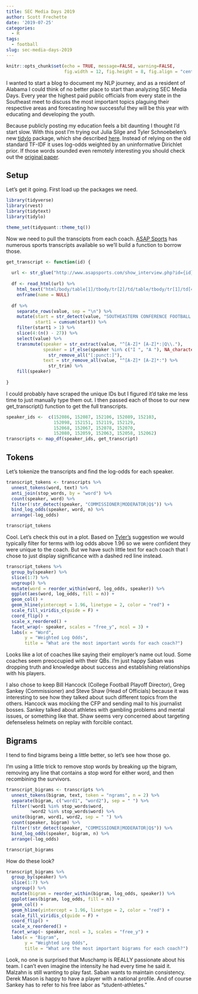 ```yaml
---
title: SEC Media Days 2019
author: Scott Frechette
date: '2019-07-25'
categories:
  - R
tags:
  - football
slug: sec-media-days-2019
---
```


```r
knitr::opts_chunk$set(echo = TRUE, message=FALSE, warning=FALSE, 
                      fig.width = 12, fig.height = 8, fig.align = "center")
```

I wanted to start a blog to document my NLP journey, and as a resident of Alabama I could think of no better place to start than analyzing SEC Media Days. Every year the highest paid public officials from every state in the Southeast meet to discuss the most important topics plaguing their respective areas and forecasting how successful they will be this year with educating and developing the youth.

Because publicly posting my education feels a bit daunting I thought I'd start slow. With this post I'm trying out Julia Silge and Tyler Schnoebelen's new [tidylo](https://github.com/juliasilge/tidylo) package, which she described [here](https://juliasilge.com/blog/introducing-tidylo/). Instead of relying on the old standard TF-IDF it uses log-odds weighted by an uninformative Dirichlet prior. If those words sounded even remotely interesting you should check out the [original paper](https://www.cambridge.org/core/journals/political-analysis/article/fightin-words-lexical-feature-selection-and-evaluation-for-identifying-the-content-of-political-conflict/81B3703230D21620B81EB6E2266C7A66). 

## Setup

Let's get it going. First load up the packages we need.

```r
library(tidyverse)
library(rvest)
library(tidytext)
library(tidylo)

theme_set(tidyquant::theme_tq())
```

Now we need to pull the transcipts from each coach. [ASAP Sports](http://www.asapsports.com/show_events.php?category=1&year=2019&title=SOUTHEASTERN+CONFERENCE+FOOTBALL+MEDIA+DAYS) has numerous sports transcripts available so we'll build a function to borrow those.

```r
get_transcript <- function(id) {
  
  url <- str_glue("http://www.asapsports.com/show_interview.php?id={id}")
  
  df <- read_html(url) %>%
    html_text("html/body/table[1]/tbody/tr[2]/td/table/tbody/tr[1]/td[4]/text()[1]") %>% 
    enframe(name = NULL) 
  
  df %>% 
    separate_rows(value, sep = "\n") %>%
    mutate(start = str_detect(value, "SOUTHEASTERN CONFERENCE FOOTBALL MEDIA DAYS"),
           start1 = cumsum(start)) %>% 
    filter(start1 > 1) %>% 
    slice(4:(n() - 27)) %>%
    select(value) %>% 
    transmute(speaker = str_extract(value, "^[A-Z]* [A-Z]*:|Q\\."),
              speaker = if_else(speaker %in% c("I ", "A "), NA_character_, speaker) %>% 
                str_remove_all("[:punct:]"),
              text = str_remove_all(value, "^[A-Z]* [A-Z]*:") %>% 
                str_trim) %>% 
    fill(speaker)
  
}
```

I could probably have scraped the unique IDs but I figured it'd take me less time to just manually type them out. I then passed each of those to our new get_transcript() function to get the full transcripts.

```r

speaker_ids <-  c(152086, 152087, 152106, 152089, 152103, 
                  152098, 152151, 152119, 152129,
                  152068, 152067, 152078, 152070,
                  152080, 152059, 152063, 152058, 152062)
transcripts <- map_df(speaker_ids, get_transcript)
```

## Tokens

Let's tokenize the transcripts and find the log-odds for each speaker. 

```r
transcript_tokens <- transcripts %>% 
  unnest_tokens(word, text) %>% 
  anti_join(stop_words, by = "word") %>% 
  count(speaker, word) %>% 
  filter(!str_detect(speaker, "COMMISSIONER|MODERATOR|Q$")) %>% 
  bind_log_odds(speaker, word, n) %>% 
  arrange(-log_odds)

transcript_tokens
```

Cool. Let's check this out in a plot. Based on [Tyler's](https://medium.com/@TSchnoebelen/i-dare-say-you-will-never-use-tf-idf-again-4918408b2310) suggestion we would typically filter for terms with log odds above 1.96 so we were confident they were unique to the coach. But we have such little text for each coach that I chose to just display significance with a dashed red line instead. 

```r
transcript_tokens %>% 
  group_by(speaker) %>% 
  slice(1:7) %>% 
  ungroup() %>% 
  mutate(word = reorder_within(word, log_odds, speaker)) %>% 
  ggplot(aes(word, log_odds, fill = n)) + 
  geom_col() + 
  geom_hline(yintercept = 1.96, linetype = 2, color = "red") + 
  scale_fill_viridis_c(guide = F) + 
  coord_flip() + 
  scale_x_reordered() + 
  facet_wrap(~ speaker, scales = "free_y", ncol = 3) + 
  labs(x = "Word",
       y = "Weighted Log Odds",
       title = "What are the most important words for each coach?")
```

Looks like a lot of coaches like saying their employer's name out loud. Some coaches seem preoccupied with their QBs. I'm just happy Saban was dropping truth and knowledge about success and establishing relationships with his players. 

I also chose to keep Bill Hancock (College Football Playoff Director), Greg Sankey (Commissioner) and Steve Shaw (Head of Officials) because it was interesting to see how they talked about such different topics from the others. Hancock was mocking the CFP and sending mail to his journalist bosses. Sankey talked about athletes with gambling problems and mental issues, or something like that. Shaw seems very concerned about targeting defenseless helmets on replay with forcible contact. 

## Bigrams

I tend to find bigrams being a little better, so let's see how those go. 

I'm using a little trick to remove stop words by breaking up the bigram, removing any line that contains a stop word for either word, and then recombining the survivors. 

```r
transcript_bigrams <- transcripts %>% 
  unnest_tokens(bigram, text, token = "ngrams", n = 2) %>% 
  separate(bigram, c("word1", "word2"), sep = " ") %>% 
  filter(!word1 %in% stop_words$word,
         !word2 %in% stop_words$word) %>% 
  unite(bigram, word1, word2, sep = " ") %>% 
  count(speaker, bigram) %>% 
  filter(!str_detect(speaker, "COMMISSIONER|MODERATOR|Q$")) %>% 
  bind_log_odds(speaker, bigram, n) %>% 
  arrange(-log_odds)

transcript_bigrams
```


How do these look? 

```r
transcript_bigrams %>% 
  group_by(speaker) %>%
  slice(1:7) %>% 
  ungroup() %>%
  mutate(bigram = reorder_within(bigram, log_odds, speaker)) %>% 
  ggplot(aes(bigram, log_odds, fill = n)) + 
  geom_col() + 
  geom_hline(yintercept = 1.96, linetype = 2, color = "red") +
  scale_fill_viridis_c(guide = F) + 
  coord_flip() + 
  scale_x_reordered() + 
  facet_wrap(~ speaker, ncol = 3, scales = "free_y") + 
  labs(x = "Bigram",
       y = "Weighted Log Odds",
       title = "What are the most important bigrams for each coach?")
```

Look, no one is surprised that Muschamp is REALLY passionate about his team. I can't even imagine the intensity he had every time he said it. Malzahn is still wanting to play fast. Saban wants to maintain consistency. Derek Mason is happy to have a player with a national profile. And of course Sankey has to refer to his free labor as "student-athletes." 